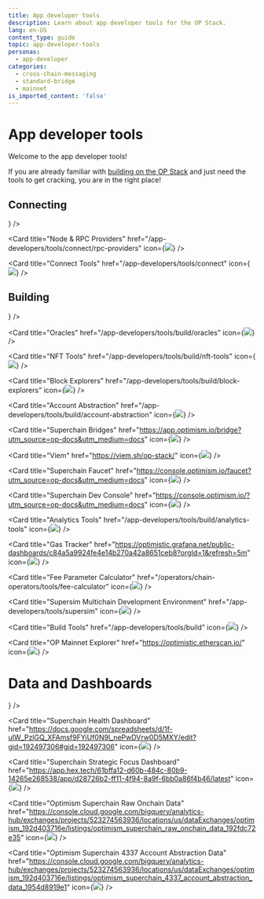 ```yaml
---
title: App developer tools
description: Learn about app developer tools for the OP Stack.
lang: en-US
content_type: guide
topic: app-developer-tools
personas:
  - app-developer
categories:
  - cross-chain-messaging
  - standard-bridge
  - mainnet
is_imported_content: 'false'
---
```



# App developer tools

Welcome to the app developer tools!

If you are already familiar with [building on the OP Stack](/stack/getting-started) and just need the tools to get cracking, you are in the right place!

## Connecting

<Cards>
  <Card title="Networks and RPC Endpoints" href="/superchain/networks" icon={<img src="/img/icons/shapes.svg" />} />

  <Card title="Node & RPC Providers" href="/app-developers/tools/connect/rpc-providers" icon={<img src="/img/icons/shapes.svg" />} />

  <Card title="Connect Tools" href="/app-developers/tools/connect" icon={<img src="/img/icons/shapes.svg" />} />
</Cards>

## Building

<Cards>
  <Card title="Faucets" href="/app-developers/tools/build/faucets" icon={<img src="/img/icons/shapes.svg" />} />

  <Card title="Oracles" href="/app-developers/tools/build/oracles" icon={<img src="/img/icons/shapes.svg" />} />

  <Card title="NFT Tools" href="/app-developers/tools/build/nft-tools" icon={<img src="/img/icons/shapes.svg" />} />

  <Card title="Block Explorers" href="/app-developers/tools/build/block-explorers" icon={<img src="/img/icons/shapes.svg" />} />

  <Card title="Account Abstraction" href="/app-developers/tools/build/account-abstraction" icon={<img src="/img/icons/shapes.svg" />} />

  <Card title="Superchain Bridges" href="https://app.optimism.io/bridge?utm_source=op-docs&utm_medium=docs" icon={<img src="/img/icons/shapes.svg" />} />

  <Card title="Viem" href="https://viem.sh/op-stack/" icon={<img src="/img/icons/shapes.svg" />} />

  <Card title="Superchain Faucet" href="https://console.optimism.io/faucet?utm_source=op-docs&utm_medium=docs" icon={<img src="/img/icons/shapes.svg" />} />

  <Card title="Superchain Dev Console" href="https://console.optimism.io/?utm_source=op-docs&utm_medium=docs" icon={<img src="/img/icons/shapes.svg" />} />

  <Card title="Analytics Tools" href="/app-developers/tools/build/analytics-tools" icon={<img src="/img/icons/shapes.svg" />} />

  <Card title="Gas Tracker" href="https://optimistic.grafana.net/public-dashboards/c84a5a9924fe4e14b270a42a8651ceb8?orgId=1&refresh=5m" icon={<img src="/img/icons/shapes.svg" />} />

  <Card title="Fee Parameter Calculator" href="/operators/chain-operators/tools/fee-calculator" icon={<img src="/img/icons/shapes.svg" />} />

  <Card title="Supersim Multichain Development Environment" href="/app-developers/tools/supersim" icon={<img src="/img/icons/shapes.svg" />} />

  <Card title="Build Tools" href="/app-developers/tools/build" icon={<img src="/img/icons/shapes.svg" />} />

  <Card title="OP Mainnet Explorer" href="https://optimistic.etherscan.io/" icon={<img src="/img/icons/shapes.svg" />} />
</Cards>

# Data and Dashboards

<Cards>
  <Card title="Data and Dashboards" href="/app-developers/tools/data-and-dashboards" icon={<img src="/img/icons/shapes.svg" />} />

  <Card title="Superchain Health Dashboard" href="https://docs.google.com/spreadsheets/d/1f-uIW_PzlGQ_XFAmsf9FYiUf0N9l_nePwDVrw0D5MXY/edit?gid=192497306#gid=192497306" icon={<img src="/img/icons/shapes.svg" />} />

  <Card title="Superchain Strategic Focus Dashboard" href="https://app.hex.tech/61bffa12-d60b-484c-80b9-14265e268538/app/d28726b2-ff11-4f94-8a9f-6bb0a86f4b46/latest" icon={<img src="/img/icons/shapes.svg" />} />

  <Card title="Optimism Superchain Raw Onchain Data" href="https://console.cloud.google.com/bigquery/analytics-hub/exchanges/projects/523274563936/locations/us/dataExchanges/optimism_192d403716e/listings/optimism_superchain_raw_onchain_data_192fdc72e35" icon={<img src="/img/icons/shapes.svg" />} />

  <Card title="Optimism Superchain 4337 Account Abstraction Data" href="https://console.cloud.google.com/bigquery/analytics-hub/exchanges/projects/523274563936/locations/us/dataExchanges/optimism_192d403716e/listings/optimism_superchain_4337_account_abstraction_data_1954d8919e1" icon={<img src="/img/icons/shapes.svg" />} />  
</Cards>
